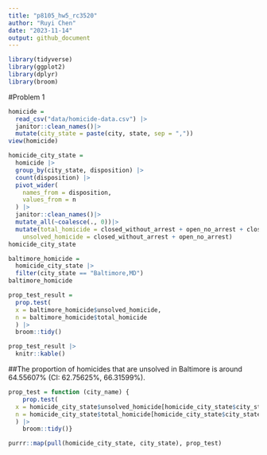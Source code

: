 ```yaml
---
title: "p8105_hw5_rc3520"
author: "Ruyi Chen"
date: "2023-11-14"
output: github_document
---
```


```r
library(tidyverse)
library(ggplot2)
library(dplyr)
library(broom)
```
#Problem 1
```r
homicide = 
  read_csv("data/homicide-data.csv") |>
  janitor::clean_names()|>
  mutate(city_state = paste(city, state, sep = ","))
view(homicide)
```


```r
homicide_city_state =
  homicide |>
  group_by(city_state, disposition) |>
  count(disposition) |>
  pivot_wider(
    names_from = disposition,
    values_from = n
  ) |>
  janitor::clean_names()|>
  mutate_all(~coalesce(., 0))|>
  mutate(total_homicide = closed_without_arrest + open_no_arrest + closed_by_arrest,
    unsolved_homicide = closed_without_arrest + open_no_arrest)
homicide_city_state
```

```r
baltimore_homicide =
  homicide_city_state |>
  filter(city_state == "Baltimore,MD")
baltimore_homicide

prop_test_result =
  prop.test(
  x = baltimore_homicide$unsolved_homicide,
  n = baltimore_homicide$total_homicide
  ) |>
  broom::tidy() 

prop_test_result |>
  knitr::kable()
```
##The proportion of homicides that are unsolved in Baltimore is around 64.55607% (CI: 62.75625%, 66.31599%).

```r
prop_test = function (city_name) {
    prop.test(
  x = homicide_city_state$unsolved_homicide[homicide_city_state$city_state == city_name ],
  n = homicide_city_state$total_homicide[homicide_city_state$city_state == city_name ]
  ) |>
    broom::tidy()}

purrr::map(pull(homicide_city_state, city_state), prop_test)
```

